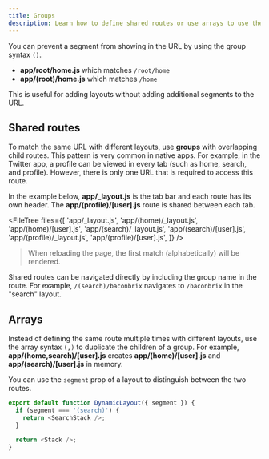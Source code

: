 ```yaml
---
title: Groups
description: Learn how to define shared routes or use arrays to use the same route multiple times with different layouts using Expo Router.
---
```



You can prevent a segment from showing in the URL by using the group syntax `()`.

- **app/root/home.js** which matches `/root/home`
- **app/(root)/home.js** which matches `/home`

This is useful for adding layouts without adding additional segments to the URL.

## Shared routes

To match the same URL with different layouts, use **groups** with overlapping child routes. This pattern is very common in native apps. For example, in the Twitter app, a profile can be viewed in every tab (such as home, search, and profile). However, there is only one URL that is required to access this route.

In the example below, **app/\_layout.js** is the tab bar and each route has its own header. The **app/(profile)/[user].js** route is shared between each tab.

<FileTree
  files={[
    'app/_layout.js',
    'app/(home)/_layout.js',
    'app/(home)/[user].js',
    'app/(search)/_layout.js',
    'app/(search)/[user].js',
    'app/(profile)/_layout.js',
    'app/(profile)/[user].js',
  ]}
/>

> When reloading the page, the first match (alphabetically) will be rendered.

Shared routes can be navigated directly by including the group name in the route. For example, `/(search)/baconbrix` navigates to `/baconbrix` in the "search" layout.

## Arrays

Instead of defining the same route multiple times with different layouts, use the array syntax `(,)` to duplicate the children of a group. For example, **app/(home,search)/[user].js** creates **app/(home)/[user].js** and **app/(search)/[user].js** in memory.

You can use the `segment` prop of a layout to distinguish between the two routes.

```js app/(home,search)/_layout.js
export default function DynamicLayout({ segment }) {
  if (segment === '(search)') {
    return <SearchStack />;
  }

  return <Stack />;
}
```
